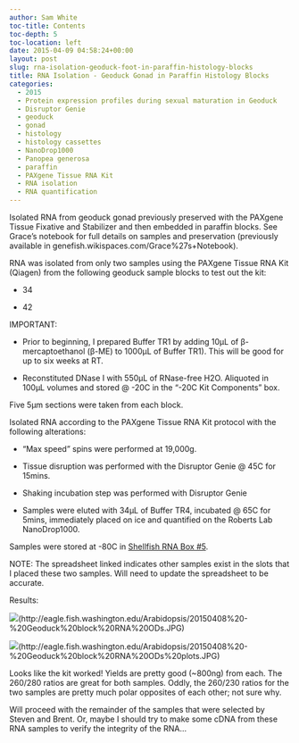 ```yaml
---
author: Sam White
toc-title: Contents
toc-depth: 5
toc-location: left
date: 2015-04-09 04:58:24+00:00
layout: post
slug: rna-isolation-geoduck-foot-in-paraffin-histology-blocks
title: RNA Isolation - Geoduck Gonad in Paraffin Histology Blocks
categories:
  - 2015
  - Protein expression profiles during sexual maturation in Geoduck
  - Disruptor Genie
  - geoduck
  - gonad
  - histology
  - histology cassettes
  - NanoDrop1000
  - Panopea generosa
  - paraffin
  - PAXgene Tissue RNA Kit
  - RNA isolation
  - RNA quantification
---
```


Isolated RNA from geoduck gonad previously preserved with the PAXgene Tissue Fixative and Stabilizer and then embedded in paraffin blocks. See Grace's notebook for full details on samples and preservation (previously available in genefish.wikispaces.com/Grace%27s+Notebook).



RNA was isolated from only two samples using the PAXgene Tissue RNA Kit (Qiagen) from the following geoduck sample blocks to test out the kit:




    
  * 34

    
  * 42



IMPORTANT:


    
  * Prior to beginning, I prepared Buffer TR1 by adding 10μL of β-mercaptoethanol (β-ME) to 1000μL of Buffer TR1). This will be good for up to six weeks at RT.

    
  * Reconstituted DNase I with 550μL of RNase-free H2O. Aliquoted in 100μL volumes and stored @ -20C in the "-20C Kit Components" box.



Five 5μm sections were taken from each block.

Isolated RNA according to the PAXgene Tissue RNA Kit protocol with the following alterations:


    
  * "Max speed" spins were performed at 19,000g.

    
  * Tissue disruption was performed with the Disruptor Genie @ 45C for 15mins.

    
  * Shaking incubation step was performed with Disruptor Genie

    
  * Samples were eluted with 34μL of Buffer TR4, incubated @ 65C for 5mins, immediately placed on ice and quantified on the Roberts Lab NanoDrop1000.



Samples were stored at -80C in [Shellfish RNA Box #5](https://docs.google.com/spreadsheet/ccc?key=0AmS_90rPaQMzcHdyU1d0MDVMLWpaTWdadnJSd0M4UUE&usp=sharing).

NOTE: The spreadsheet linked indicates other samples exist in the slots that I placed these two samples. Will need to update the spreadsheet to be accurate.

Results:

![](https://eagle.fish.washington.edu/Arabidopsis/20150408%20-%20Geoduck%20block%20RNA%20ODs.JPG)(http://eagle.fish.washington.edu/Arabidopsis/20150408%20-%20Geoduck%20block%20RNA%20ODs.JPG)



![](https://eagle.fish.washington.edu/Arabidopsis/20150408%20-%20Geoduck%20block%20RNA%20ODs%20plots.JPG)(http://eagle.fish.washington.edu/Arabidopsis/20150408%20-%20Geoduck%20block%20RNA%20ODs%20plots.JPG)



Looks like the kit worked! Yields are pretty good (~800ng) from each. The 260/280 ratios are great for both samples. Oddly, the 260/230 ratios for the two samples are pretty much polar opposites of each other; not sure why.

Will proceed with the remainder of the samples that were selected by Steven and Brent. Or, maybe I should try to make some cDNA from these RNA samples to verify the integrity of the RNA...
